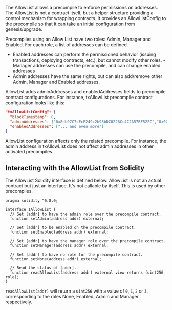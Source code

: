 The AllowList allows a precompile to enforce permissions on addresses. The AllowList is not a contract itself, but a helper structure providing a control mechanism for wrapping contracts. It provides an AllowListConfig to the precompile so that it can take an initial configuration from genesis/upgrade.

Precompiles using an Allow List have two roles: Admin, Manager and Enabled. For each role, a list of addresses can be defined.  

- Enabled addresses can perform the permissioned behavior (issuing transactions, deploying contracts, etc.), but cannot modify other roles.
-Manager addresses can use the precompile, and can change enabled addresses
- Admin addresses have the same rights, but can also add/remove other Admin, Manager and Enabled addresses.

AllowList adds adminAddresses and enabledAddresses fields to precompile contract configurations. For instance, txAllowList precompile contract configuration looks like this:

```json
"txAllowListConfig": {
  "blockTimestamp": 0,
  "adminAddresses": ["0x8db97C7cEcE249c2b98bDC0226Cc4C2A57BF52FC","0x0000...", "... and more"],
  "enabledAddresses": ["... and even more"]
}
```

AllowList configuration affects only the related precompile. For instance, the admin address in txAllowList does not affect admin addresses in other activated precompiles.

## Interacting with the AllowList from Solidity

The AllowList Solidity interface is defined below. AllowList is not an actual contract but just an interface. It's not callable by itself. This is used by other precompiles.

```solidity
pragma solidity ^0.8.0;

interface IAllowList {
  // Set [addr] to have the admin role over the precompile contract.
  function setAdmin(address addr) external;
  
  // Set [addr] to be enabled on the precompile contract.
  function setEnabled(address addr) external;

  // Set [addr] to have the manager role over the precompile contract.
  function setManager(address addr) external;

  // Set [addr] to have no role for the precompile contract.
  function setNone(address addr) external;
  
  // Read the status of [addr].
  function readAllowList(address addr) external view returns (uint256 role);
}
```

`readAllowList(addr)` will return a `uint256` with a value of `0`, `1`, `2` or `3`, corresponding to the roles None, Enabled, Admin and Manager respectively.